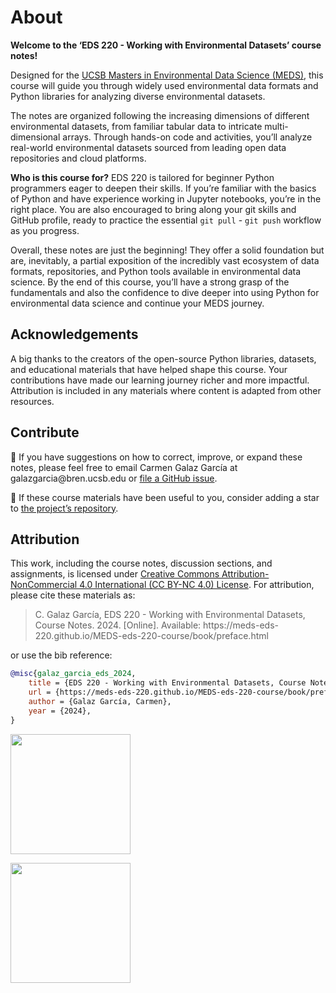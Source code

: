 # About

**Welcome to the 'EDS 220 - Working with Environmental Datasets' course notes!**

Designed for the [UCSB Masters in Environmental Data Science (MEDS)](https://bren.ucsb.edu/masters-programs/master-environmental-data-science), this course will guide you through widely used environmental data formats and Python libraries for analyzing diverse environmental datasets.

The notes are organized following the increasing dimensions of different environmental datasets, from familiar tabular data to intricate multi-dimensional arrays. Through hands-on code and activities, you'll analyze real-world environmental datasets sourced from leading open data repositories and cloud platforms.

**Who is this course for?** 
EDS 220 is tailored for beginner Python programmers eager to deepen their skills. If you’re familiar with the basics of Python and have experience working in Jupyter notebooks, you're in the right place. 
You are also encouraged to bring along your git skills and GitHub profile, ready to practice the essential `git pull` - `git push` workflow as you progress.

Overall, these notes are just the beginning!
They offer a solid foundation but are, inevitably, a partial exposition of the incredibly vast ecosystem of data formats, repositories, and Python tools available in environmental data science. 
By the end of this course, you'll have a strong grasp of the fundamentals and also the confidence to dive deeper into using Python for environmental data science and continue your MEDS journey.

## Acknowledgements
A big thanks to the creators of the open-source Python libraries, datasets, and educational materials that have helped shape this course. Your contributions have made our learning journey richer and more impactful. Attribution is included in any materials where content is adapted from other resources.

## Contribute
📝 If you have suggestions on how to correct, improve, or expand these notes, please feel free to email Carmen Galaz García at galazgarcia@bren.ucsb.edu or [file a GitHub issue](https://github.com/MEDS-eds-220/MEDS-eds-220-course/issues). 

🌟 If these course materials have been useful to you, consider adding a star to [the project's repository](https://github.com/MEDS-eds-220/MEDS-eds-220-course/).

## Attribution

This work, including the course notes, discussion sections, and assignments, is licensed under [Creative Commons Attribution-NonCommercial 4.0 International (CC BY-NC 4.0) License](https://creativecommons.org/licenses/by-nc/4.0/). For attribution, please cite these materials as:

> C. Galaz García, EDS 220 - Working with Environmental Datasets, Course Notes. 2024. [Online]. Available: https://meds-eds-220.github.io/MEDS-eds-220-course/book/preface.html

or use the bib reference:

```bib
@misc{galaz_garcia_eds_2024,
	title = {EDS 220 - Working with Environmental Datasets, Course Notes},
	url = {https://meds-eds-220.github.io/MEDS-eds-220-course/book/preface.html},
	author = {Galaz García, Carmen},
	year = {2024},
}
```
::: {layout-ncol=2}
![](/index-images/meds-hex.png){fig-align="center" width=2in}

![](/index-images/hex-220-white.png){fig-align="center" width=2in}
:::